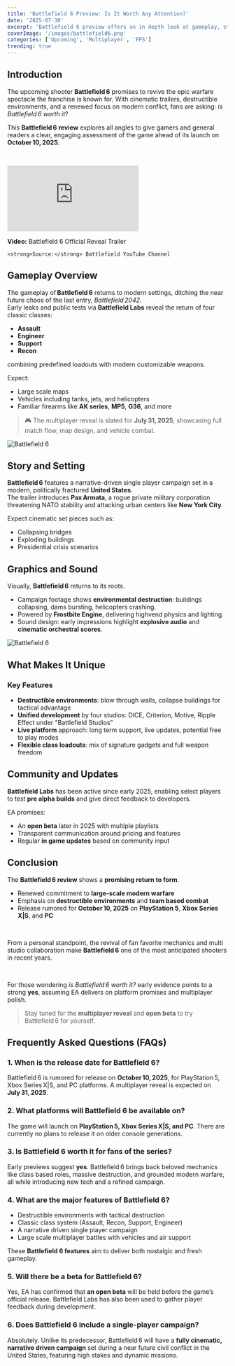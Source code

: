 ```yaml
---
title: 'Battlefield 6 Preview: Is It Worth Any Attention?'
date: '2025-07-30'
excerpt: 'Battlefield 6 preview offers an in depth look at gameplay, story, graphics, sound, features, and whether Battlefield 6 is worth it'
coverImage: '/images/battlefield6.png'
categories: ['Upcoming', 'Multiplayer', 'FPS']
trending: true
---
```


## Introduction

The upcoming shooter **Battlefield 6** promises to revive the epic warfare spectacle the franchise is known for. With cinematic trailers, destructible environments, and a renewed focus on modern conflict, fans are asking: _is Battlefield 6 worth it_?

This **Battlefield 6 review** explores all angles to give gamers and general readers a clear, engaging assessment of the game ahead of its launch on **October 10, 2025**.

&nbsp;

<div className="relative w-full" style={{ paddingTop: '56.25%' }}>
  <iframe
    className="absolute top-0 left-0 w-full h-full"
    src="https://www.youtube.com/embed/pgNCgJG0vnY"
    title="YouTube video player"
    frameBorder="0"
    allow="accelerometer; autoplay; clipboard-write; encrypted-media; gyroscope; picture-in-picture; web-share"
    allowFullScreen
  ></iframe>
</div>
  
<p className="mt-4 text-sm">
    <strong>Video:</strong> Battlefield 6 Official Reveal Trailer
    
    <strong>Source:</strong> Battlefield YouTube Channel  
</p>
  
## Gameplay Overview

The gameplay of **Battlefield 6** returns to modern settings, ditching the near future chaos of the last entry, *Battlefield 2042*.  
Early leaks and public tests via **Battlefield Labs** reveal the return of four classic classes: 
- **Assault**
- **Engineer**
- **Support**
- **Recon** 

combining predefined loadouts with modern customizable weapons.

Expect:

- Large scale maps
- Vehicles including tanks, jets, and helicopters
- Familiar firearms like **AK series**, **MP5**, **G36**, and more

> 🎮 The multiplayer reveal is slated for **July 31, 2025**, showcasing full match flow, map design, and vehicle combat.

![Battlefield 6](/images/battlefield6-2.jpg)  

## Story and Setting

**Battlefield 6** features a narrative-driven single player campaign set in a modern, politically fractured **United States**.  
The trailer introduces **Pax Armata**, a rogue private military corporation threatening NATO stability and attacking urban centers like **New York City**.

Expect cinematic set pieces such as:

- Collapsing bridges  
- Exploding buildings  
- Presidential crisis scenarios  


## Graphics and Sound

Visually, **Battlefield 6** returns to its roots.

- Campaign footage shows **environmental destruction**: buildings collapsing, dams bursting, helicopters crashing.
- Powered by **Frostbite Engine**, delivering highvend physics and lighting.
- Sound design: early impressions highlight **explosive audio** and **cinematic orchestral scores**.

![Battlefield 6](/images/battlefield6-3.jpg)  

## What Makes It Unique

### Key Features

- **Destructible environments**: blow through walls, collapse buildings for tactical advantage  
- **Unified development** by four studios: DICE, Criterion, Motive, Ripple Effect under "Battlefield Studios"  
- **Live platform** approach: long term support, live updates, potential free to play modes  
- **Flexible class loadouts**: mix of signature gadgets and full weapon freedom

## Community and Updates

**Battlefield Labs** has been active since early 2025, enabling select players to test **pre alpha builds** and give direct feedback to developers.

EA promises:

- An **open beta** later in 2025 with multiple playlists  
- Transparent communication around pricing and features  
- Regular **in game updates** based on community input  


## Conclusion

The **Battlefield 6 review** shows a **promising return to form**.

- Renewed commitment to **large-scale modern warfare**
- Emphasis on **destructible environments** and **team based combat**
- Release rumored for **October 10, 2025** on **PlayStation 5**, **Xbox Series X|S**, and **PC**

&nbsp;

From a personal standpoint, the revival of fan favorite mechanics and multi studio collaboration make **Battlefield 6** one of the most anticipated shooters in recent years.

&nbsp;

For those wondering _is Battlefield 6 worth it?_ early evidence points to a strong **yes**, assuming EA delivers on platform promises and multiplayer polish.

> Stay tuned for the **multiplayer reveal** and **open beta** to try Battlefield 6 for yourself.

## **Frequently Asked Questions (FAQs)**

### **1. When is the release date for Battlefield 6?**

Battlefield 6 is rumored for release on **October 10, 2025**, for PlayStation 5, Xbox Series X|S, and PC platforms. A multiplayer reveal is expected on **July 31, 2025**.

### **2. What platforms will Battlefield 6 be available on?**

The game will launch on **PlayStation 5, Xbox Series X|S, and PC**. There are currently no plans to release it on older console generations.

### **3. Is Battlefield 6 worth it for fans of the series?**

Early previews suggest **yes**. Battlefield 6 brings back beloved mechanics like class based roles, massive destruction, and grounded modern warfare, all while introducing new tech and a refined campaign.

### **4. What are the major features of Battlefield 6?**

- Destructible environments with tactical destruction
- Classic class system (Assault, Recon, Support, Engineer)
- A narrative driven single player campaign
- Large scale multiplayer battles with vehicles and air support

These **Battlefield 6 features** aim to deliver both nostalgic and fresh gameplay.

### **5. Will there be a beta for Battlefield 6?**

Yes, EA has confirmed that **an open beta** will be held before the game’s official release. Battlefield Labs has also been used to gather player feedback during development.

### **6. Does Battlefield 6 include a single-player campaign?**

Absolutely. Unlike its predecessor, Battlefield 6 will have a **fully cinematic, narrative driven campaign** set during a near future civil conflict in the United States, featuring high stakes and dynamic missions.